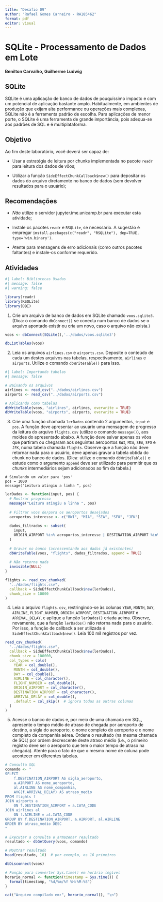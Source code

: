 ---
title: "Desafio 09"
author: "Rafael Gomes Carneiro - RA185462"
format: pdf
editor: visual
---

# **SQLite - Processamento de Dados em Lote**

#### **Benilton Carvalho, Guilherme Ludwig**

## **SQLite**

SQLite é uma aplicação de banco de dados de pouquíssimo impacto e com um potencial de aplicação bastante amplo. Habitualmente, em ambientes de produção que exijam alta performance ou operações mais complexas, SQLite não é a ferramenta padrão de escolha. Para aplicações de menor porte, o SQLite é uma ferramenta de grande importância, pois adequa-se aos padrões de SQL e é multiplataforma.

## **Objetivo**

Ao fim deste laboratório, você deverá ser capaz de:

-   Usar a estratégia de leitura por chunks implementada no pacote `readr` para leitura dos dados de vôos;

-   Utilizar a função `SideEffectChunkCallback$new()` para depositar os dados do arquivo diretamente no banco de dados (sem devolver resultados para o usuário);

## **Recomendações**

-   *Não* utilize o servidor jupyter.ime.unicamp.br para executar esta atividade;

-   Instale os pacotes `readr` e `RSQLite`, se necessário. A sugestão é empregar `install.packages(c("readr", "RSQLite"), dep=TRUE, type='win.binary')`.

-   Atente para mensagens de erro adicionais (como outros pacotes faltantes) e instale-os conforme requerido.

## **Atividades**

```{r setup}
#| label: Bibliotecas Usadas
#| message: false
#| warning: false

library(readr)
library(RSQLite)
library(DBI)
```

1.  Crie um arquivo de banco de dados em SQLite chamado `voos.sqlite3`. (Dica: o comando `dbConnect()` se conecta num banco de dados se o arquivo apontado existir ou cria um novo, caso o arquivo não exista.)

```{r}
voos <- dbConnect(SQLite(),'../dados/voos.sqlite3')

dbListTables(voos)
```

2.  Leia os arquivos `airlines.csv` e `airports.csv`. Deposite o conteúdo de cada um destes arquivos nas tabelas, respectivamente, `airlines` e `airports`. Utilize o comando `dbWriteTable()` para isso.

```{r}
#| label: Importando tabelas
#| message: false

# Baixando os arquivos
airlines <- read_csv("../dados/airlines.csv")
airports <- read_csv("../dados/airports.csv")

# Aplicando como tabelas
dbWriteTable(voos, "airlines", airlines, overwrite = TRUE)
dbWriteTable(voos, "airports", airports, overwrite = TRUE)
```


3.  Crie uma função chamada `lerDados` contendo 2 argumentos, `input` e `pos`. A função deve apresentar ao usuário uma mensagem de progresso da leitura do arquivo `flights.csv` (utilize o comando `message()`), aos moldes do apresentado abaixo. A função deve salvar apenas os vôos que partiram ou chegaram aos seguintes aeroportos `BWI`, `MIA`, `SEA`, `SFO` e `JFK`, numa tabela chamada `flights`. Observe que a função não deve retornar nada para o usuário, deve apenas gravar a tabela obtida do chunk no banco de dados. (Dica: utilize o comando `dbWriteTable()` e estude como o argumento `append` deve ser utilizado para permitir que os *chunks* intermediários sejam adicionados ao fim da tabela.)

```         
# Simulando um valor para 'pos'
pos = 1000
message("Leitura atingiu a linha ", pos)
```

```{r}
lerDados <- function(input, pos) {
  # Mostrar progresso
  message("Leitura atingiu a linha ", pos)
  
  # Filtrar voos de/para os aeroportos desejados
  aeroportos_interesse <- c("BWI", "MIA", "SEA", "SFO", "JFK")
  
  dados_filtrados <- subset(
    input,
    ORIGIN_AIRPORT %in% aeroportos_interesse | DESTINATION_AIRPORT %in% aeroportos_interesse
  )
  
  # Gravar no banco (acrescentando aos dados já existentes)
  dbWriteTable(voos, "flights", dados_filtrados, append = TRUE)
  
  # Não retorna nada
  invisible(NULL)
}
```


```{r}
flights <- read_csv_chunked(
  "../dados/flights.csv",
  callback = SideEffectChunkCallback$new(lerDados),
  chunk_size = 10000
)
```


4.  Leia o arquivo `flights.csv`, restringindo-se às colunas `YEAR`, `MONTH`, `DAY`, `AIRLINE`, `FLIGHT_NUMBER`, `ORIGIN_AIRPORT`, `DESTINATION_AIRPORT` e `ARRIVAL_DELAY`, e aplique a função `lerDados()` criada acima. Observe, novamente, que a função `lerDados()` não retorna nada para o usuário. Por isso, a função de callback a ser utilizada é `SideEffectChunkCallback$new()`. Leia 100 mil registros por vez.

```{r}
read_csv_chunked(
  "../dados/flights.csv",
  callback = SideEffectChunkCallback$new(lerDados),
  chunk_size = 100000,
  col_types = cols(
    YEAR = col_double(),
    MONTH = col_double(),
    DAY = col_double(),
    AIRLINE = col_character(),
    FLIGHT_NUMBER = col_double(),
    ORIGIN_AIRPORT = col_character(),
    DESTINATION_AIRPORT = col_character(),
    ARRIVAL_DELAY = col_double(),
    .default = col_skip()  # ignora todas as outras colunas
  )
)

```


5.  Acesse o banco de dados e, por meio de uma chamada em SQL, apresente o tempo médio de atraso de chegada por aeroporto de destino, a sigla do aeroporto, o nome completo do aeroporto e o nome completo da companhia aérea. Ordene o resultado (na mesma chamada de SQL) por ordem decrescente deste atraso médio (i.e., o primeiro registro deve ser o aeroporto que tem o maior tempo de atraso na chegada). Atente para o fato de que o mesmo nome de coluna pode acontecer em diferentes tabelas.

```{r}
# Consulta SQL
comando <- "
SELECT 
    f.DESTINATION_AIRPORT AS sigla_aeroporto,
    a.AIRPORT AS nome_aeroporto,
    al.AIRLINE AS nome_companhia,
    AVG(f.ARRIVAL_DELAY) AS atraso_medio
FROM flights f
JOIN airports a
    ON f.DESTINATION_AIRPORT = a.IATA_CODE
JOIN airlines al
    ON f.AIRLINE = al.IATA_CODE
GROUP BY f.DESTINATION_AIRPORT, a.AIRPORT, al.AIRLINE
ORDER BY atraso_medio DESC
"

# Executar a consulta e armazenar resultado
resultado <- dbGetQuery(voos, comando)

# Mostrar resultado
head(resultado, 10)  # por exemplo, os 10 primeiros
```

```{r}
dbDisconnect(voos)

# Função para converter Sys.time() em horário legível
horario_normal <- function(timestamp = Sys.time()) {
  format(timestamp, "%d/%m/%Y %H:%M:%S")
}

cat("Arquivo compilado em:", horario_normal(), "\n")
```

